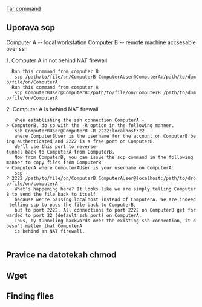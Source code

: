 [[Tar command]]

== Uporava scp ==
Computer A -- local workstation
Computer B -- remote machine accsesable over ssh

1. Computer A in not behind NAT firewall
   Run this command from computer B
    scp /path/to/file/on/ComputerB ComputerAUser@ComputerA:/path/to/dump/file/on/ComputerA
   Run this command from computer A
    scp ComputerBUser@ComputerB:/path/to/file/on/ComputerB /path/to/dump/file/on/ComputerA
2. Computer A is behind NAT firewall
    When establishing the ssh connection ComputerA -> ComputerB, do so with the -R option in the following manner. 
    ssh ComputerBUser@ComputerB -R 2222:localhost:22 
    where ComputerBUser is the username for the account on ComputerB being authenticated and 2222 is a free port on ComputerB. 
    We'll use this port to reverse-tunnel back to ComputerA from ComputerB.
    Now from ComputerB, you can issue the scp command in the following manner to copy files from ComputerB -> ComputerA where ComputerAUser is your username on ComputerA:
    scp -P 2222 /path/to/file/on/ComputerB ComputerAUser@localhost:/path/to/drop/file/on/computerA
    What's happening here? It looks like we are simply telling ComputerB to send the file back to itself 
    because we're passing localhost instead of ComputerA. We are indeed telling scp to pass the file back to ComputerB, 
    but to port 2222. All connections to port 2222 on ComputerB get forwarded to port 22 (default ssh port) on ComputerA. 
    Thus, by tunneling backwards over the existing ssh connection, it doesn't matter that ComputerA 
    is behind an NAT firewall.
   
== Pravice na datotekah chmod ==
== Wget ==
== Finding files ==

